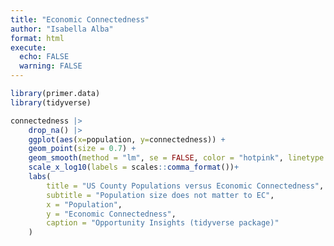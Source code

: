 ```yaml
---
title: "Economic Connectedness"
author: "Isabella Alba"
format: html
execute:
  echo: FALSE
  warning: FALSE
---
```


```r
library(primer.data)
library(tidyverse)
```

```r
connectedness |>
    drop_na() |>
    ggplot(aes(x=population, y=connectedness)) + 
    geom_point(size = 0.7) +
    geom_smooth(method = "lm", se = FALSE, color = "hotpink", linetype = "solid", formula= y~x) +
    scale_x_log10(labels = scales::comma_format())+
    labs(
        title = "US County Populations versus Economic Connectedness",
        subtitle = "Population size does not matter to EC",
        x = "Population",
        y = "Economic Connectedness",
        caption = "Opportunity Insights (tidyverse package)"
    )
```
